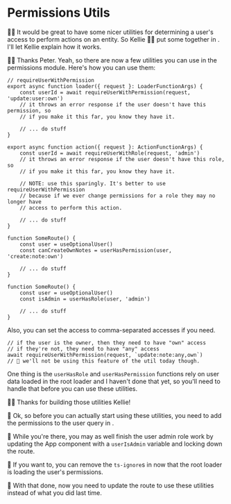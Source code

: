 # Permissions Utils

<EpicVideo url="https://www.epicweb.dev/workshops/authentication-strategies-and-implementation/permissions/securing-admin-pages-with-user-permissions" />

👨‍💼 It would be great to have some nicer utilities for determining a user's
access to perform actions on an entity. So Kellie 🧝‍♂️ put some together
in <InlineFile file="app/utils/permissions.ts" />. I'll let Kellie explain how
it works.

🧝‍♂️ Thanks Peter. Yeah, so there are now a few utilities you can use in the
permissions module. Here's how you can use them:

```tsx lines=3,11,24,31
// requireUserWithPermission
export async function loader({ request }: LoaderFunctionArgs) {
	const userId = await requireUserWithPermission(request, 'update:user:own')
	// it throws an error response if the user doesn't have this permission, so
	// if you make it this far, you know they have it.

	// ... do stuff
}

export async function action({ request }: ActionFunctionArgs) {
	const userId = await requireUserWithRole(request, 'admin')
	// it throws an error response if the user doesn't have this role, so
	// if you make it this far, you know they have it.

	// NOTE: use this sparingly. It's better to use requireUserWithPermission
	// because if we ever change permissions for a role they may no longer have
	// access to perform this action.

	// ... do stuff
}

function SomeRoute() {
	const user = useOptionalUser()
	const canCreateOwnNotes = userHasPermission(user, 'create:note:own')

	// ... do stuff
}

function SomeRoute() {
	const user = useOptionalUser()
	const isAdmin = userHasRole(user, 'admin')

	// ... do stuff
}
```

Also, you can set the access to comma-separated accesses if you need.

```tsx
// if the user is the owner, then they need to have "own" access
// if they're not, they need to have "any" access
await requireUserWithPermission(request, `update:note:any,own`)
// 🦉 we'll not be using this feature of the util today though.
```

One thing is the `userHasRole` and `userHasPermission` functions rely on user
data loaded in the root loader and I haven't done that yet, so you'll need to
handle that before you can use these utilities.

👨‍💼 Thanks for building those utilities Kellie!

🐨 Ok, so before you can actually start using these utilities, you need to add
the permissions to the user query in <InlineFile file="app/root.tsx" />.

🐨 While you're there, you may as well finish the user admin role work by updating
the App component with a `userIsAdmin` variable and locking down
the <InlineFile file="app/routes/admin.tsx" /> route.

🦺 If you want to, you can remove the `ts-ignore`s
in <InlineFile file="app/utils/permissions.ts" /> now that the root loader is
loading the user's permissions.

🐨 With that done, now you need to update
the <InlineFile file="app/routes/users+/$username_+/notes.$noteId.tsx" /> route
to use these utilities instead of what you did last time.
